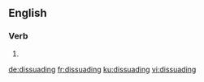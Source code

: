 ==English==

===Verb===
{{head|en|present participle}}

# {{present participle of|dissuade|lang=en}}

[[de:dissuading]]
[[fr:dissuading]]
[[ku:dissuading]]
[[vi:dissuading]]